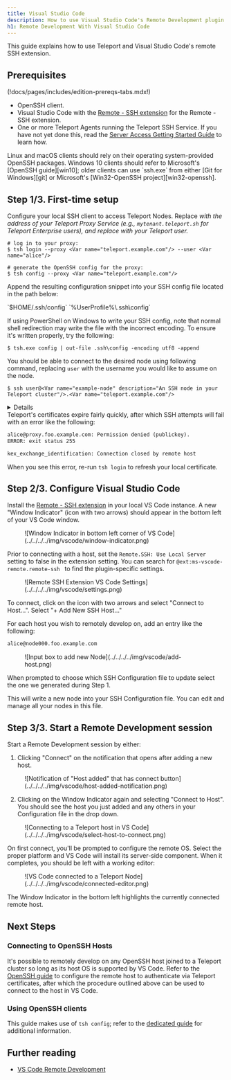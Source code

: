 ```yaml
---
title: Visual Studio Code
description: How to use Visual Studio Code's Remote Development plugin with Teleport
h1: Remote Development With Visual Studio Code
---
```


This guide explains how to use Teleport and Visual Studio Code's remote SSH extension.

## Prerequisites

(!docs/pages/includes/edition-prereqs-tabs.mdx!)

- OpenSSH client.
- Visual Studio Code with the [Remote - SSH extension](https://code.visualstudio.com/docs/remote/ssh#_system-requirements)
  for the Remote - SSH extension.
- One or more Teleport Agents running the Teleport SSH Service. If you have not yet
  done this, read the
  [Server Access Getting Started Guide](../getting-started.mdx) to learn how.

<Admonition type="note">
Linux and macOS clients should rely on their operating system-provided OpenSSH
packages. Windows 10 clients should refer to Microsoft's [OpenSSH guide][win10];
older clients can use `ssh.exe` from either [Git for Windows][git] or
Microsoft's [Win32-OpenSSH project][win32-openssh].
</Admonition>

## Step 1/3. First-time setup

Configure your local SSH client to access Teleport Nodes. Replace <Var name="teleport.example.com" description="Path to your Teleport Proxy Service or Cloud tenant"/> with the address of your Teleport Proxy Service (e.g., `mytenant.teleport.sh` for Teleport Enterprise users), and replace <Var name="alice" description="Your teleport user"/> with your Teleport user.

```code
# log in to your proxy:
$ tsh login --proxy <Var name="teleport.example.com"/> --user <Var name="alice"/>

# generate the OpenSSH config for the proxy:
$ tsh config --proxy <Var name="teleport.example.com"/>
```

Append the resulting configuration snippet into your SSH config file located
in the path below:

<Tabs>
<TabItem label="Linux/macOS">
`$HOME/.ssh/config`
</TabItem>
<TabItem label="Windows">
`%UserProfile%\.ssh\config`

<Admonition type="warning">

If using PowerShell on Windows to write your SSH config, note that normal
shell redirection may write the file with the incorrect encoding. To
ensure it's written properly, try the following:

```code
$ tsh.exe config | out-file .ssh\config -encoding utf8 -append
```

</Admonition>
</TabItem>
</Tabs>

You should be able to connect to the desired node using following command, replacing `user` with the username you would like to assume on the node.

```code
$ ssh user@<Var name="example-node" description="An SSH node in your Teleport cluster"/>.<Var name="teleport.example.com"/>
```

<Details scopeOnly={true} scope={["cloud"]} title="Teleport Enterprise">
The SSH config you generated earlier instructs your SSH client to run `tsh proxy ssh` to access a Node in your Teleport cluster. However, running an `ssh` command against the Teleport Proxy Service at `yourtenant.teleport.sh` will result in an error.
</Details>

<Admonition type="note">
Teleport's certificates expire fairly quickly, after which SSH
attempts will fail with an error like the following:

```txt
alice@proxy.foo.example.com: Permission denied (publickey).
ERROR: exit status 255

kex_exchange_identification: Connection closed by remote host
```

When you see this error, re-run `tsh login` to refresh your local certificate.
</Admonition>

## Step 2/3. Configure Visual Studio Code

Install the [Remote - SSH extension][remote-ssh] in your local VS Code instance.
A new "Window Indicator" (icon with two arrows) should appear in the bottom left of your VS Code window.

<Figure align="left" bordered caption="Window Indicator">
![Window Indicator in bottom left corner of VS Code](../../../../img/vscode/window-indicator.png)
</Figure>

Prior to connecting with a host, set the `Remote.SSH: Use Local Server` setting
to false in the extension setting. You can search for
`@ext:ms-vscode-remote.remote-ssh ` to find the plugin-specific settings.

<Figure align="left" bordered caption="VSCode Setting">
![Remote SSH Extension VS Code Settings](../../../../img/vscode/settings.png)
</Figure>

To connect, click on the icon with two arrows and select "Connect to Host...".
Select "+ Add New SSH Host..."

For each host you wish to remotely develop on, add an entry like the following:

```txt
alice@node000.foo.example.com
```

<Figure align="left" bordered caption="Adding new Node">
![Input box to add new Node](../../../../img/vscode/add-host.png)
</Figure>

When prompted to choose which SSH Configuration file to update select the one we generated during Step 1.

This will write a new node into your SSH Configuration file. You can edit and manage all your nodes in this file.

## Step 3/3. Start a Remote Development session

Start a Remote Development session by either:

1. Clicking "Connect" on the notification that opens after adding a new host.

<Figure align="left" bordered caption="Host added notification">
![Notification of "Host added" that has connect button](../../../../img/vscode/host-added-notification.png)
</Figure>

2. Clicking on the Window Indicator again and selecting "Connect to Host".
You should see the host you just added and any others in your Configuration file in the drop down.

<Figure align="left" bordered caption="Connect to a Node">
![Connecting to a Teleport host in VS Code](../../../../img/vscode/select-host-to-connect.png)
</Figure>

On first connect, you'll be prompted to configure the remote OS. Select the
proper platform and VS Code will install its server-side component. When it
completes, you should be left with a working editor:

<Figure align="left" bordered caption="Connected VS Code">
![VS Code connected to a Teleport Node](../../../../img/vscode/connected-editor.png)
</Figure>

The Window Indicator in the bottom left highlights the currently connected remote host.

## Next Steps

### Connecting to OpenSSH Hosts

It's possible to remotely develop on any OpenSSH host joined to a Teleport
cluster so long as its host OS is supported by VS Code. Refer to the
[OpenSSH guide](../openssh.mdx) to configure the remote host to authenticate via
Teleport certificates, after which the procedure outlined above can be used to
connect to the host in VS Code.

### Using OpenSSH clients

This guide makes use of `tsh config`; refer to the
[dedicated guide](../openssh.mdx) for additional information.

## Further reading
- [VS Code Remote Development](https://code.visualstudio.com/docs/remote/remote-overview)

[remote-ssh]: https://marketplace.visualstudio.com/items?itemName=ms-vscode-remote.remote-ssh
[win10]: https://docs.microsoft.com/en-us/windows-server/administration/openssh/openssh_install_firstuse
[git]: https://git-scm.com/downloads
[remote-ssh-docs]: https://code.visualstudio.com/docs/remote/ssh
[win32-openssh]: https://github.com/powershell/Win32-OpenSSH
